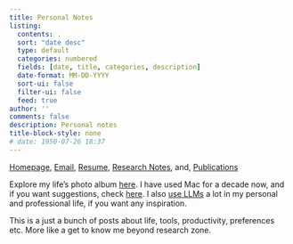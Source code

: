 ```yaml
---
title: Personal Notes
listing:
  contents: .
  sort: "date desc"
  type: default
  categories: numbered
  fields: [date, title, categories, description]
  date-format: MM-DD-YYYY
  sort-ui: false
  filter-ui: false
  feed: true
author: ''
comments: false
description: Personal notes
title-block-style: none
# date: 1950-07-26 18:37
---
```


```{=html}
<script>
for (const div of document.querySelectorAll('.category')) {
  div.classList.add('list-group-item', 'd-flex', 'justify-content-between', 'align-items-center');
}
for (const div of document.querySelectorAll('.quarto-listing-category.category-default')) {
  div.classList.add('list-group');
}

let counts = document.querySelectorAll('.quarto-category-count');
for (let i = 0; i < counts.length; i++) {
  let countText = counts[i].textContent;
  countText = countText.replace(/\(|\)/g, '');
  counts[i].textContent = countText;
  counts[i].classList.add('badge', 'bg-primary', 'rounded-pill');
}
</script>
```
::: mob-quick-nav
::: {.callout-note title="Professional Quick Navigation"}
[Homepage](../index.qmd), [Email](mailto:mimansa@umich.edu), [Resume](https://drive.google.com/file/d/114a9vX3dpjajZa9isMDg_d294-v-FcZ7/view), [Research Notes](../notes/index.qmd), and, [Publications](../papers.qmd)
:::
:::

<div>

::: {.callout-tip title="Personal Quick Navigation" appearance="minimal"}
Explore my life's photo album [here](life_photo_album.qmd). I have used Mac for a decade now, and if you want suggestions, check [here](mac_softwares.qmd). I also [use LLMs]() a lot in my personal and professional life, if you want any inspiration.
:::

</div>

This is a just a bunch of posts about life, tools, productivity, preferences etc. More like a get to know me beyond research zone.